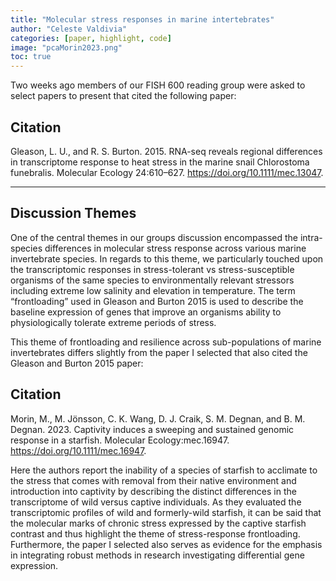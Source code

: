 ```yaml
---
title: "Molecular stress responses in marine intertebrates"
author: "Celeste Valdivia"
categories: [paper, highlight, code]
image: "pcaMorin2023.png"
toc: true
---
```


Two weeks ago members of our FISH 600 reading group were asked to select papers to present that cited the following paper:

::: callout-note
## Citation

Gleason, L. U., and R. S. Burton. 2015. RNA-seq reveals regional differences in transcriptome response to heat stress in the marine snail Chlorostoma funebralis. Molecular Ecology 24:610–627.
 <https://doi.org/10.1111/mec.13047>.
:::

------------------------------------------------------------------------

## Discussion Themes 

One of the central themes in our groups discussion encompassed the intra-species differences in molecular stress response across various marine invertebrate species. In regards to this theme, we particularly touched upon the transcriptomic responses in stress-tolerant vs stress-susceptible organisms of the same species to environmentally relevant stressors including extreme low salinity and elevation in temperature. The term "frontloading" used in Gleason and Burton 2015 is used to describe the baseline expression of genes that improve an organisms ability to physiologically tolerate extreme periods of stress.

This theme of frontloading and resilience across sub-populations of marine invertebrates differs slightly from the paper I selected that also cited the Gleason and Burton 2015 paper:

::: callout-note
## Citation
Morin, M., M. Jönsson, C. K. Wang, D. J. Craik, S. M. Degnan, and B. M. Degnan. 2023. Captivity induces a sweeping and sustained genomic response in a starfish. Molecular Ecology:mec.16947.
  <https://doi.org/10.1111/mec.16947>.
:::

Here the authors report the inability of a species of starfish to acclimate to the stress that comes with removal from their native environment and introduction into captivity by describing the distinct differences in the transcriptome of wild versus captive individuals. As they evaluated the transcriptomic profiles of wild and formerly-wild starfish, it can be said that the molecular marks of chronic stress expressed by the captive starfish contrast and thus highlight the theme of stress-response frontloading. Furthermore, the paper I selected also serves as evidence for the emphasis in integrating robust methods in research investigating differential gene expression. 
